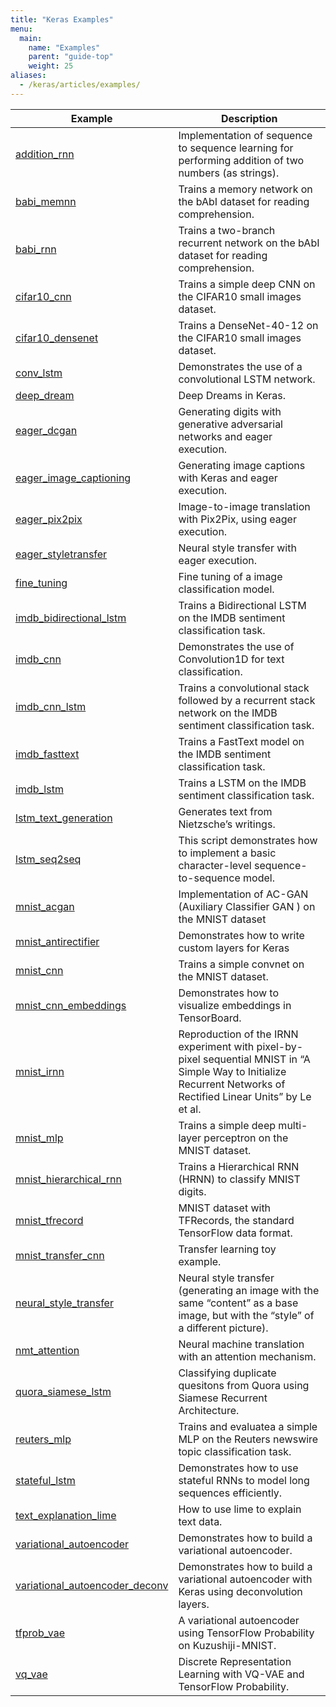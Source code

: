 ```yaml
---
title: "Keras Examples"
menu:
  main:
    name: "Examples"
    parent: "guide-top"
    weight: 25
aliases:
  - /keras/articles/examples/
---
```


| Example  | Description   |
|----------------------|------------------------------------|
| [addition_rnn](https://tensorflow.rstudio.com/guide/keras/examples/addition_rnn) | Implementation of sequence to sequence learning for performing addition of two numbers (as strings). |
| [babi_memnn](https://tensorflow.rstudio.com/guide/keras/examples/babi_memnn) | Trains a memory network on the bAbI dataset for reading comprehension. |
| [babi_rnn](https://tensorflow.rstudio.com/guide/keras/examples/babi_rnn) | Trains a two-branch recurrent network on the bAbI dataset for reading comprehension. |
| [cifar10_cnn](https://tensorflow.rstudio.com/guide/keras/examples/cifar10_cnn) | Trains a simple deep CNN on the CIFAR10 small images dataset. |
| [cifar10_densenet](https://tensorflow.rstudio.com/guide/keras/examples/cifar10_densenet) | Trains a DenseNet-40-12 on the CIFAR10 small images dataset. |
| [conv_lstm](https://tensorflow.rstudio.com/guide/keras/examples/conv_lstm) | Demonstrates the use of a convolutional LSTM network. |
| [deep_dream](https://tensorflow.rstudio.com/guide/keras/examples/deep_dream) | Deep Dreams in Keras. |
| [eager_dcgan](https://tensorflow.rstudio.com/guide/keras/examples/eager_dcgan) | Generating digits with generative adversarial networks and eager execution. |
| [eager_image_captioning](https://tensorflow.rstudio.com/guide/keras/examples/eager_image_captioning) | Generating image captions with Keras and eager execution. |
| [eager_pix2pix](https://tensorflow.rstudio.com/guide/keras/examples/eager_pix2pix) | Image-to-image translation with Pix2Pix, using eager execution. |
| [eager_styletransfer](https://tensorflow.rstudio.com/guide/keras/examples/eager_styletransfer) | Neural style transfer with eager execution. |
| [fine_tuning](https://tensorflow.rstudio.com/guide/keras/examples/fine_tuning) | Fine tuning of a image classification model. | 
| [imdb_bidirectional_lstm](https://tensorflow.rstudio.com/guide/keras/examples/imdb_bidirectional_lstm) | Trains a Bidirectional LSTM on the IMDB sentiment classification task. |
| [imdb_cnn](https://tensorflow.rstudio.com/guide/keras/examples/imdb_cnn) | Demonstrates the use of Convolution1D for text classification. |
| [imdb_cnn_lstm](https://tensorflow.rstudio.com/guide/keras/examples/imdb_cnn_lstm) | Trains a convolutional stack followed by a recurrent stack network on the IMDB sentiment classification task. |
| [imdb_fasttext](https://tensorflow.rstudio.com/guide/keras/examples/imdb_fasttext) | Trains a FastText model on the IMDB sentiment classification task. |
| [imdb_lstm](https://tensorflow.rstudio.com/guide/keras/examples/imdb_lstm) | Trains a LSTM on the IMDB sentiment classification task. |
| [lstm_text_generation](https://tensorflow.rstudio.com/guide/keras/examples/lstm_text_generation) | Generates text from Nietzsche's writings. |
| [lstm_seq2seq](https://tensorflow.rstudio.com/guide/keras/examples/lstm_seq2seq) | This script demonstrates how to implement a basic character-level sequence-to-sequence model. |
| [mnist_acgan](https://tensorflow.rstudio.com/guide/keras/examples/mnist_acgan) | Implementation of AC-GAN (Auxiliary Classifier GAN ) on the MNIST dataset |
| [mnist_antirectifier](https://tensorflow.rstudio.com/guide/keras/examples/mnist_antirectifier) | Demonstrates how to write custom layers for Keras |
| [mnist_cnn](https://tensorflow.rstudio.com/guide/keras/examples/mnist_cnn) | Trains a simple convnet on the MNIST dataset. |
| [mnist_cnn_embeddings](https://tensorflow.rstudio.com/guide/keras/examples/mnist_cnn_embeddings) | Demonstrates how to visualize embeddings in TensorBoard. |
| [mnist_irnn](https://tensorflow.rstudio.com/guide/keras/examples/mnist_irnn) | Reproduction of the IRNN experiment with pixel-by-pixel sequential MNIST in "A Simple Way to Initialize Recurrent Networks of Rectified Linear Units" by Le et al. |
| [mnist_mlp](https://tensorflow.rstudio.com/guide/keras/examples/mnist_mlp) | Trains a simple deep multi-layer perceptron on the MNIST dataset. |
| [mnist_hierarchical_rnn](https://tensorflow.rstudio.com/guide/keras/examples/mnist_hierarchical_rnn) | Trains a Hierarchical RNN (HRNN) to classify MNIST digits. |
| [mnist_tfrecord](https://tensorflow.rstudio.com/guide/keras/examples/mnist_tfrecord) | MNIST dataset with TFRecords, the standard TensorFlow data format. |
| [mnist_transfer_cnn](https://tensorflow.rstudio.com/guide/keras/examples/mnist_transfer_cnn) | Transfer learning toy example. |
| [neural_style_transfer](https://tensorflow.rstudio.com/guide/keras/examples/neural_style_transfer) | Neural style transfer (generating an image with the same “content” as a base image, but with the “style” of a different picture). |
| [nmt_attention](https://tensorflow.rstudio.com/guide/keras/examples/nmt_attention) | Neural machine translation with an attention mechanism. |
| [quora_siamese_lstm](https://tensorflow.rstudio.com/guide/keras/examples/quora_siamese_lstm) | Classifying duplicate quesitons from Quora using Siamese Recurrent Architecture. | 
| [reuters_mlp](https://tensorflow.rstudio.com/guide/keras/examples/reuters_mlp) | Trains and evaluatea a simple MLP on the Reuters newswire topic classification task. |
| [stateful_lstm](https://tensorflow.rstudio.com/guide/keras/examples/stateful_lstm) | Demonstrates how to use stateful RNNs to model long sequences efficiently. |
| [text_explanation_lime](https://tensorflow.rstudio.com/guide/keras/examples/text_explanation_lime) | How to use lime to explain text data. |
| [variational_autoencoder](https://tensorflow.rstudio.com/guide/keras/examples/variational_autoencoder) | Demonstrates how to build a variational autoencoder. |
| [variational_autoencoder_deconv](https://tensorflow.rstudio.com/guide/keras/examples/variational_autoencoder_deconv) | Demonstrates how to build a variational autoencoder with Keras using deconvolution layers. |
| [tfprob_vae](https://tensorflow.rstudio.com/guide/keras/examples/tfprob_vae) | A variational autoencoder using TensorFlow Probability on Kuzushiji-MNIST. |
| [vq_vae](https://tensorflow.rstudio.com/guide/keras/examples/vq_vae) | Discrete Representation Learning with VQ-VAE and TensorFlow Probability. |

<!--
| [cifar10_resnet](cifar10_resnet) | Trains a ResNet on the CIFAR10 dataset. |
| [conv_filter_visualization](conv_filter_visualization) | Visualization of the filters of VGG16, via gradient ascent in input space. |
| [image_ocr](image_ocr) | Trains a convolutional stack followed by a recurrent stack and a CTC logloss function to perform optical character recognition (OCR). |
| [lstm_benchmark](lstm_benchmark) | Compares different LSTM implementations on the IMDB sentiment classification task. |
| [mnist_dataset_api](mnist_dataset_api) | MNIST classification with TensorFlow's Dataset API. |
| [mnist_net2net](mnist_net2net) | Reproduction of the Net2Net experiment with MNIST in "Net2Net: Accelerating Learning via Knowledge Transfer". |
| [mnist_siamese_graph](mnist_siamese_graph) | Trains a Siamese multi-layer perceptron on pairs of digits from the MNIST dataset. |
| [mnist_swwae](mnist_swwae) | Trains a Stacked What-Where AutoEncoder built on residual blocks on the MNIST dataset. |
| [neural_doodle](neural_doodle) | Neural doodle. |
| [reuters_mlp_relu_vs_selu](reuters_mlp_relu_vs_selu) | Compares self-normalizing MLPs with regular MLPs.  |
| [lstm_stateful](lstm_stateful) | Example script showing how to use a stateful LSTM model
+and how its stateless counterpart performs. |
-->


<!--

These examples are complete however don't yet work properly (see inline comments in 
scripts for details) so we aren't listing them.


| [pretrained_word_embeddings](pretrained_word_embeddings) | Loads pre-trained word embeddings (GloVe embeddings) into a frozen Keras Embedding layer, and uses it to train a text classification model on the 20 Newsgroup dataset. |

-->











